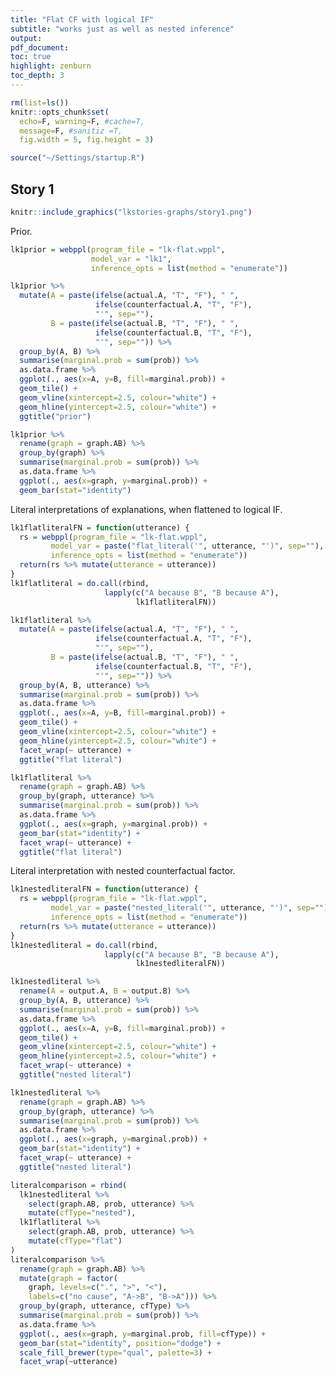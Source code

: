 ```yaml
---
title: "Flat CF with logical IF"
subtitle: "works just as well as nested inference"
output:
pdf_document:
toc: true
highlight: zenburn
toc_depth: 3
---
```


```r
rm(list=ls())
knitr::opts_chunk$set(
  echo=F, warning=F, #cache=T, 
  message=F, #sanitiz =T, 
  fig.width = 5, fig.height = 3)
```

```r
source("~/Settings/startup.R")
```

## Story 1

```r
knitr::include_graphics("lkstories-graphs/story1.png")
```

Prior.

```r
lk1prior = webppl(program_file = "lk-flat.wppl",
                  model_var = "lk1",
                  inference_opts = list(method = "enumerate"))
```

```r
lk1prior %>%
  mutate(A = paste(ifelse(actual.A, "T", "F"), " ",
                   ifelse(counterfactual.A, "T", "F"),
                   "'", sep=""),
         B = paste(ifelse(actual.B, "T", "F"), " ",
                   ifelse(counterfactual.B, "T", "F"),
                   "'", sep="")) %>%
  group_by(A, B) %>%
  summarise(marginal.prob = sum(prob)) %>%
  as.data.frame %>%
  ggplot(., aes(x=A, y=B, fill=marginal.prob)) +
  geom_tile() +
  geom_vline(xintercept=2.5, colour="white") +
  geom_hline(yintercept=2.5, colour="white") +
  ggtitle("prior")
```

```r
lk1prior %>%
  rename(graph = graph.AB) %>%
  group_by(graph) %>%
  summarise(marginal.prob = sum(prob)) %>%
  as.data.frame %>%
  ggplot(., aes(x=graph, y=marginal.prob)) +
  geom_bar(stat="identity")
```

Literal interpretations of explanations, when flattened to logical IF.

```r
lk1flatliteralFN = function(utterance) {
  rs = webppl(program_file = "lk-flat.wppl",
         model_var = paste("flat_literal('", utterance, "')", sep=""),
         inference_opts = list(method = "enumerate"))
  return(rs %>% mutate(utterance = utterance))
}
lk1flatliteral = do.call(rbind,
                     lapply(c("A because B", "B because A"),
                            lk1flatliteralFN))
```

```r
lk1flatliteral %>%
  mutate(A = paste(ifelse(actual.A, "T", "F"), " ",
                   ifelse(counterfactual.A, "T", "F"),
                   "'", sep=""),
         B = paste(ifelse(actual.B, "T", "F"), " ",
                   ifelse(counterfactual.B, "T", "F"),
                   "'", sep="")) %>%
  group_by(A, B, utterance) %>%
  summarise(marginal.prob = sum(prob)) %>%
  as.data.frame %>%
  ggplot(., aes(x=A, y=B, fill=marginal.prob)) +
  geom_tile() +
  geom_vline(xintercept=2.5, colour="white") +
  geom_hline(yintercept=2.5, colour="white") +
  facet_wrap(~ utterance) +
  ggtitle("flat literal")
```

```r
lk1flatliteral %>%
  rename(graph = graph.AB) %>%
  group_by(graph, utterance) %>%
  summarise(marginal.prob = sum(prob)) %>%
  as.data.frame %>%
  ggplot(., aes(x=graph, y=marginal.prob)) +
  geom_bar(stat="identity") +
  facet_wrap(~ utterance) +
  ggtitle("flat literal")
```

Literal interpretation with nested counterfactual factor.

```r
lk1nestedliteralFN = function(utterance) {
  rs = webppl(program_file = "lk-flat.wppl",
         model_var = paste("nested_literal('", utterance, "')", sep=""),
         inference_opts = list(method = "enumerate"))
  return(rs %>% mutate(utterance = utterance))
}
lk1nestedliteral = do.call(rbind,
                     lapply(c("A because B", "B because A"),
                            lk1nestedliteralFN))
```

```r
lk1nestedliteral %>%
  rename(A = output.A, B = output.B) %>%
  group_by(A, B, utterance) %>%
  summarise(marginal.prob = sum(prob)) %>%
  as.data.frame %>%
  ggplot(., aes(x=A, y=B, fill=marginal.prob)) +
  geom_tile() +
  geom_vline(xintercept=2.5, colour="white") +
  geom_hline(yintercept=2.5, colour="white") +
  facet_wrap(~ utterance) +
  ggtitle("nested literal")
```

```r
lk1nestedliteral %>%
  rename(graph = graph.AB) %>%
  group_by(graph, utterance) %>%
  summarise(marginal.prob = sum(prob)) %>%
  as.data.frame %>%
  ggplot(., aes(x=graph, y=marginal.prob)) +
  geom_bar(stat="identity") +
  facet_wrap(~ utterance) +
  ggtitle("nested literal")
```

```r
literalcomparison = rbind(
  lk1nestedliteral %>%
    select(graph.AB, prob, utterance) %>%
    mutate(cfType="nested"),
  lk1flatliteral %>%
    select(graph.AB, prob, utterance) %>%
    mutate(cfType="flat")
)
literalcomparison %>%
  rename(graph = graph.AB) %>%
  mutate(graph = factor(
    graph, levels=c(".", ">", "<"),
    labels=c("no cause", "A->B", "B->A"))) %>%
  group_by(graph, utterance, cfType) %>%
  summarise(marginal.prob = sum(prob)) %>%
  as.data.frame %>%
  ggplot(., aes(x=graph, y=marginal.prob, fill=cfType)) +
  geom_bar(stat="identity", position="dodge") +
  scale_fill_brewer(type="qual", palette=3) +
  facet_wrap(~utterance)
```
